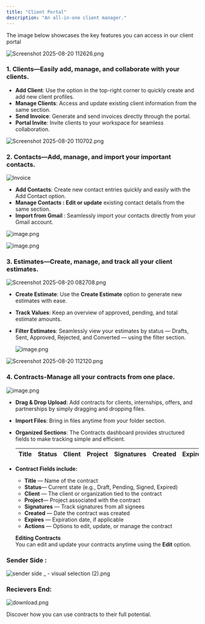 ```yaml
---
title: "Client Portal"
description: "An all-in-one client manager."
---
```


The image below showcases the key features you can access in our client portal

![Screenshot 2025-08-20 112626.png](/images/Screenshot2025-08-20112626.png)

### **1. Clients**—Easily add, manage, and collaborate with your clients.

- **Add Client**: Use the option in the top-right corner to quickly create and add new client profiles.
- **Manage Clients**: Access and update existing client information from the same section.
- **Send Invoice**: Generate and send invoices directly through the portal.
- **Portal Invite**: Invite clients to your workspace for seamless collaboration.

![Screenshot 2025-08-20 110702.png](/images/Screenshot2025-08-20110702.png)

### **2. Contacts**—Add, manage, and import your important contacts.

![Invoice](/images/contacts.png)

- **Add Contacts**: Create new contact entries quickly and easily with the Add Contact option.
- **Manage Contacts : Edit or update** existing contact details from the same section.
- **Import from Gmail** : Seamlessly import your contacts directly from your Gmail account.

![image.png](/images/add_contacts.png)

![image.png](/images/edit.png)

### 3. Estimates—Create, manage, and track all your client estimates.

![Screenshot 2025-08-20 082708.png](/images/Screenshot2025-08-20082708.png)

- **Create Estimate**: Use the **Create Estimate** option to generate new estimates with ease.
- **Track Values**: Keep an overview of approved, pending, and total estimate amounts.
- **Filter Estimates**: Seamlessly view your estimates by status — Drafts, Sent, Approved, Rejected, and Converted — using the filter section.

  ![image.png](/images/image.png)

![Screenshot 2025-08-20 112120.png](/images/Screenshot2025-08-20112120.png)

### 4. Contracts-Manage all your contracts from one place.

![image.png](/images/image.png)

- **Drag & Drop Upload**: Add contracts for clients, internships, offers, and partnerships by simply dragging and dropping files.
- **Import Files**: Bring in files anytime from your folder section.
- **Organized Sections**: The Contracts dashboard provides structured fields to make tracking simple and efficient.

  | **Title** | **Status** | **Client** | **Project** | **Signatures** | **Created** | **Expires** | **Actions** |
  | :-------- | :--------- | :--------- | :---------- | :------------- | :---------- | :---------- | :---------- |
- **Contract Fields include:**
  - **Title** — Name of the contract
  - **Status**— Current state (e.g., Draft, Pending, Signed, Expired)
  - **Client** — The client or organization tied to the contract
  - **Project**— Project associated with the contract
  - **Signatures** — Track signatures from all signees
  - **Created** — Date the contract was created
  - **Expires** — Expiration date, if applicable
  - **Actions** — Options to edit, update, or manage the contract

  **Editing Contracts**\
  You can edit and update your contracts anytime using the **Edit** option.

### Sender Side :

![sender side \_ - visual selection (2).png](/images/senderside_-visualselection\(2\).png)

### Recievers End:

![download.png](/images/download.png)

<Card title="See real workflows in action" icon="stars" href="/contract/UseContracts">
  Discover how you can use contracts to their full potential.
</Card>